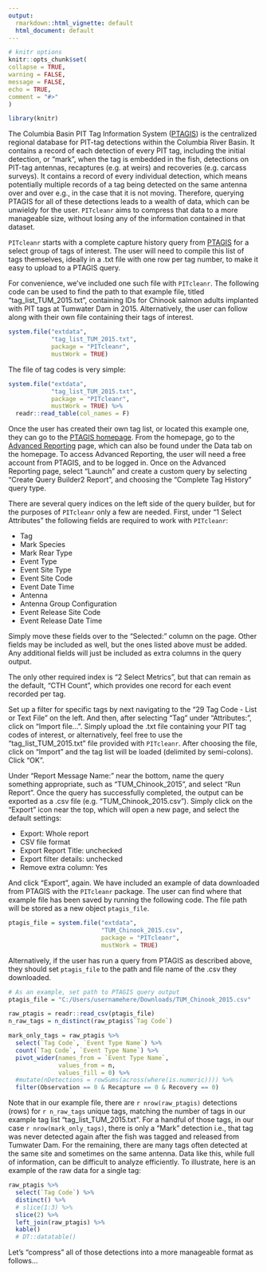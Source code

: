 ```yaml
---
output:
  rmarkdown::html_vignette: default
  html_document: default
---
```

```r
# knitr options
knitr::opts_chunk$set(
collapse = TRUE,
warning = FALSE,
message = FALSE,
echo = TRUE,
comment = "#>"
)

library(knitr)
```

The Columbia Basin PIT Tag Information System ([PTAGIS](https://ptagis.org/)) is the centralized regional database for PIT-tag detections within the Columbia River Basin. It contains a record of each detection of every PIT tag, including the initial detection, or "mark", when the tag is embedded in the fish, detections on PIT-tag antennas, recaptures (e.g. at weirs) and recoveries (e.g. carcass surveys). It contains a record of every individual detection, which means potentially multiple records of a tag being detected on the same antenna over and over e.g., in the case that it is not moving. Therefore, querying PTAGIS for all of these detections leads to a wealth of data, which can be unwieldy for the user. `PITcleanr` aims to compress that data to a more manageable size, without losing any of the information contained in that dataset. 

`PITcleanr` starts with a complete capture history query from [PTAGIS](https://ptagis.org/) for a select group of tags of interest. The user will need to compile this list of tags themselves, ideally in a .txt file with one row per tag number, to make it easy to upload to a PTAGIS query. 

For convenience, we've included one such file with `PITcleanr`. The following code can be used to find the path to that example file, titled "tag_list_TUM_2015.txt", containing IDs for Chinook salmon adults implanted with PIT tags at Tumwater Dam in 2015. Alternatively, the user can follow along with their own file containing their tags of interest.

```r
system.file("extdata", 
            "tag_list_TUM_2015.txt", 
            package = "PITcleanr",
            mustWork = TRUE)
```

The file of tag codes is very simple:

```r
system.file("extdata", 
            "tag_list_TUM_2015.txt", 
            package = "PITcleanr",
            mustWork = TRUE) %>%
  readr::read_table(col_names = F)
```

Once the user has created their own tag list, or located this example one, they can go to the [PTAGIS homepage](https:://www.ptagis/org). From the homepage, go to the [Advanced Reporting](https://www.ptagis.org/data/advanced-reporting) page, which can also be found under the Data tab on the homepage. To access Advanced Reporting, the user will need a free account from PTAGIS, and to be logged in. Once on the Advanced Reporting page, select "Launch" and create a custom query by selecting "Create Query Builder2 Report", and choosing the "Complete Tag History" query type.  

There are several query indices on the left side of the query builder, but for the purposes of `PITcleanr` only a few are needed. First, under "1 Select Attributes" the following fields are required to work with `PITcleanr`:

* Tag
* Mark Species
* Mark Rear Type
* Event Type
* Event Site Type
* Event Site Code
* Event Date Time
* Antenna
* Antenna Group Configuration
* Event Release Site Code
* Event Release Date Time

Simply move these fields over to the "Selected:" column on the page. Other fields may be included as well, but the ones listed above must be added. Any additional fields will just be included as extra columns in the query output. 

The only other required index is "2 Select Metrics", but that can remain as the default, "CTH Count", which provides one record for each event recorded per tag.

Set up a filter for specific tags by next navigating to the "29 Tag Code - List or Text File" on the left. And then, after selecting "Tag" under "Attributes:", click on "Import file...". Simply upload the .txt file containing your PIT tag codes of interest, or alternatively, feel free to use the "tag_list_TUM_2015.txt" file provided with `PITcleanr`. After choosing the file, click on "Import" and the tag list will be loaded (delimited by semi-colons). Click "OK". 

Under "Report Message Name:" near the bottom, name the query something appropriate, such as "TUM_Chinook_2015", and select "Run Report". Once the query has successfully completed, the output can be exported as a .csv file (e.g. "TUM_Chinook_2015.csv"). Simply click on the "Export" icon near the top, which will open a new page, and select the default settings:

* Export: Whole report
* CSV file format
* Export Report Title: unchecked
* Export filter details: unchecked
* Remove extra column: Yes

And click "Export", again. We have included an example of data downloaded from PTAGIS with the `PITcleanr` package. The user can find where that example file has been saved by running the following code. The file path will be stored as a new object `ptagis_file`.

```r
ptagis_file = system.file("extdata", 
                          "TUM_Chinook_2015.csv", 
                          package = "PITcleanr",
                          mustWork = TRUE)
```

Alternatively, if the user has run a query from PTAGIS as described above, they should set `ptagis_file` to the path and file name of the .csv they downloaded.

```r
# As an example, set path to PTAGIS query output
ptagis_file = "C:/Users/usernamehere/Downloads/TUM_Chinook_2015.csv"

```

```r
raw_ptagis = readr::read_csv(ptagis_file)
n_raw_tags = n_distinct(raw_ptagis$`Tag Code`)

mark_only_tags = raw_ptagis %>%
  select(`Tag Code`, `Event Type Name`) %>%
  count(`Tag Code`, `Event Type Name`) %>%
  pivot_wider(names_from = `Event Type Name`,
              values_from = n,
              values_fill = 0) %>%
  #mutate(nDetections = rowSums(across(where(is.numeric)))) %>%
  filter(Observation == 0 & Recapture == 0 & Recovery == 0)

```

Note that in our example file, there are `r nrow(raw_ptagis)` detections (rows) for `r n_raw_tags` unique tags, matching the number of tags in our example tag list "tag_list_TUM_2015.txt". For a handful of those tags, in our case `r nrow(mark_only_tags)`, there is only a "Mark" detection i.e., that tag was never detected again after the fish was tagged and released from Tumwater Dam. For the remaining, there are many tags often detected at the same site and sometimes on the same antenna. Data like this, while full of information, can be difficult to analyze efficiently. To illustrate, here is an example of the raw data for a single tag:

```r
raw_ptagis %>%
  select(`Tag Code`) %>%
  distinct() %>%
  # slice(1:3) %>%
  slice(2) %>%
  left_join(raw_ptagis) %>%
  kable()
  # DT::datatable()

```

Let's "compress" all of those detections into a more manageable format as follows...

